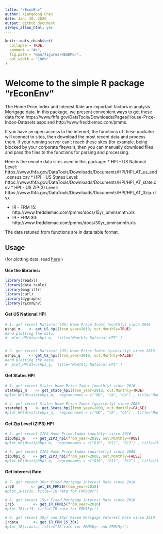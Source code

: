 ```yaml
---
title: "rEconEnv"
author: Xiangdong Chen
date: Jan. 30, 2020
output: github_document
always_allow_html: yes
---
```


<!-- README.md is generated from README.Rmd. Please edit that file -->

```r
knitr::opts_chunk$set(
  collapse = TRUE,
  comment = "#>",
  fig.path = "man/figures/README-",
  out.width = "100%"
)
```

<!-- badges: start -->
<!-- badges: end -->
# Welcome to the simple R package "rEconEnv"
The Home Price Index and Interest Rate are important factors in analysis Mortgage data. In this package, we present convenient ways to get these data from https://www.fhfa.gov/DataTools/Downloads/Pages/House-Price-Index-Datasets.aspx and http://www.freddiemac.com/pmms.

If you have an open access to the internet, the functions of these packahe will connect to sites, then download the most recent data and process them. If your running server can't reach these sites (for example, being blocked by your corporate firewall), then you can manually download files and pass the files to the functions for parsing and processing.

Here is the remote data sites used in this package:
 * HPI - US National Level: https://www.fhfa.gov/DataTools/Downloads/Documents/HPI/HPI_AT_us_and_census.csv
 * HPI - US States Level:   https://www.fhfa.gov/DataTools/Downloads/Documents/HPI/HPI_AT_state.csv
 * HPI - US ZIP(3) Level:   https://www.fhfa.gov/DataTools/Downloads/Documents/HPI/HPI_AT_3zip.xlsx         

 * IR  - FRM 15:            http://www.freddiemac.com/pmms/docs/15yr_pmmsmnth.xls
 * IR  - FRM 30:            http://www.freddiemac.com/pmms/docs/30yr_pmmsmnth.xls

The data retuned from functions are in data.table format.

## Usage    

(for plotting data, read [here](file:///C:/AWS/rEconEnv/Examples.html)  )

#### Use the libraries:
```r
library(readxl)
library(data.table)
library(magrittr)
library(curl)
library(dygraphs)
library(rEconEnv)
```

#### Get US National HPI
```r
# 1. get recent National (US) Home Price Index (monthly) since 2010
ushpi_m    <- get_US_hpi(from_year=2010, out.Monthly=TRUE)
#and plotting the data:
#  plot_HP(dt=ushpi_m,  title="Monthly National HPI" )


# 2. get recent National (US) Home Price Index (quarterly) since 2010
ushpi_q    <- get_US_hpi(from_year=2010, out.Monthly=FALSE)
#and plotting the data:
#  plot_HP(dt=ushpi_q,  title="Monthly National HPI" )
```


#### Get States HPI
```r
# 3. get recent States Home Price Index (monthly) since 2010
statehpi_m    <- get_State_hpi(from_year=2010, out.Monthly=TRUE)
#plot_HP(dt=statehpi_m,  regionnames = c("MD", "VA", "CA") , title="Monthly HPI for selected states")

# 4. get recent States Home Price Index (quarterly) since 2000
statehpi_q    <- get_State_hpi(from_year=2000, out.Monthly=FALSE)
#plot_HP(dt=statehpi_q,  regionnames = c("MD", "VA", "CA") , title="Monthly HPI for selected states")
```

#### Get Zip Level (ZIP3) HPI
```r
# 5. get recent ZIP3 Home Price Index (monthly) since 2010
zip3hpi_m    <- get_ZIP3_hpi(from_year=2010, out.Monthly=TRUE)
#plot_HP(dt=zip3hpi_m,  regionnames = c("010", "011", "012") , title="Monthly HPI for selected zips")

# 6. get recent ZIP3 Home Price Index (quarterly) since 2000
zip3hpi_q    <- get_ZIP3_hpi(from_year=2000, out.Monthly=FALSE)
#plot_HP(dt=zip3hpi_q,  regionnames = c("010", "011", "012") , title="Quarterly HPI for selected zips")

```

#### Get Intererst Rate
```r

# 7. get recent 30yr Fixed Mortgage Interest Rate since 2010
ir30        <- get_IR_FRM30(from_year=2010)
#plot_IR(ir30, title="IR rate for FRM30yr")

# 8. get recent 15yr Fixed Mortgage Interest Rate since 2010
ir15         <- get_IR_FRM15(from_year=2010)
#plot_IR(ir15, title="IR rate for FRM15yr")

# 9. get recent 30yr and 15yr Fixed Mortgage Interest Rate since 2010
irdata       <- get_IR_FRM_15_30()
#plot_IR(irdata, title="IR rate for FRM30yr and FRM15yr")
```





